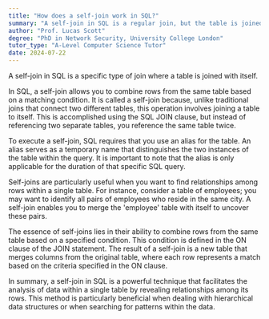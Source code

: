 ```yaml
---
title: "How does a self-join work in SQL?"
summary: "A self-join in SQL is a regular join, but the table is joined with itself."
author: "Prof. Lucas Scott"
degree: "PhD in Network Security, University College London"
tutor_type: "A-Level Computer Science Tutor"
date: 2024-07-22
---
```


A self-join in SQL is a specific type of join where a table is joined with itself.

In SQL, a self-join allows you to combine rows from the same table based on a matching condition. It is called a self-join because, unlike traditional joins that connect two different tables, this operation involves joining a table to itself. This is accomplished using the SQL JOIN clause, but instead of referencing two separate tables, you reference the same table twice.

To execute a self-join, SQL requires that you use an alias for the table. An alias serves as a temporary name that distinguishes the two instances of the table within the query. It is important to note that the alias is only applicable for the duration of that specific SQL query.

Self-joins are particularly useful when you want to find relationships among rows within a single table. For instance, consider a table of employees; you may want to identify all pairs of employees who reside in the same city. A self-join enables you to merge the 'employee' table with itself to uncover these pairs.

The essence of self-joins lies in their ability to combine rows from the same table based on a specified condition. This condition is defined in the ON clause of the JOIN statement. The result of a self-join is a new table that merges columns from the original table, where each row represents a match based on the criteria specified in the ON clause.

In summary, a self-join in SQL is a powerful technique that facilitates the analysis of data within a single table by revealing relationships among its rows. This method is particularly beneficial when dealing with hierarchical data structures or when searching for patterns within the data.
    